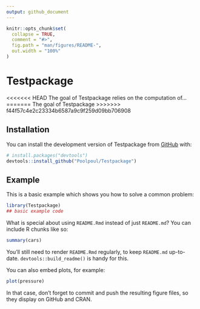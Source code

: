 ```yaml
---
output: github_document
---
```


<!-- README.md is generated from README.Rmd. Please edit that file -->

```r
knitr::opts_chunk$set(
  collapse = TRUE,
  comment = "#>",
  fig.path = "man/figures/README-",
  out.width = "100%"
)
```

# Testpackage

<!-- badges: start -->
<!-- badges: end -->

<<<<<<< HEAD
The goal of Testpackage relies on the computation of...
=======
The goal of Testpackage 
>>>>>>> f44f57c4e2c23334b6587a9c9f259d09bb706908

## Installation

You can install the development version of Testpackage from [GitHub](https://github.com/) with:

``` r
# install.packages("devtools")
devtools::install_github("Poolpoul/Testpackage")
```

## Example

This is a basic example which shows you how to solve a common problem:

```r
library(Testpackage)
## basic example code
```

What is special about using `README.Rmd` instead of just `README.md`? You can include R chunks like so:

```r
summary(cars)
```

You'll still need to render `README.Rmd` regularly, to keep `README.md` up-to-date. `devtools::build_readme()` is handy for this.

You can also embed plots, for example:

```r
plot(pressure)
```

In that case, don't forget to commit and push the resulting figure files, so they display on GitHub and CRAN.
